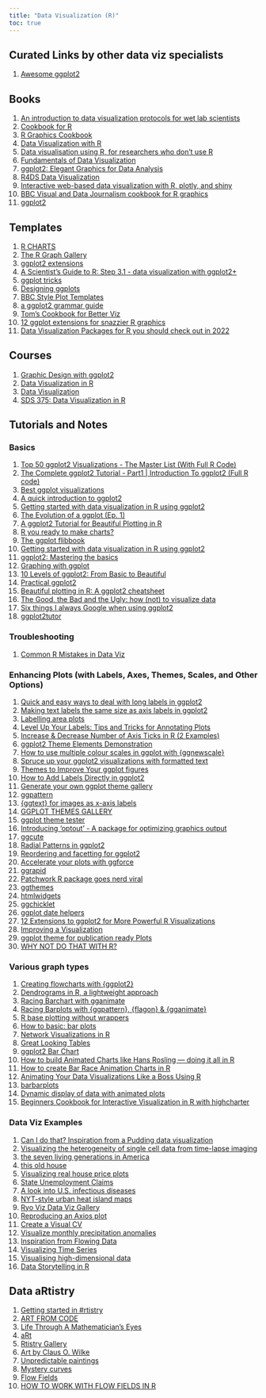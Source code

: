 ```yaml
---
title: "Data Visualization (R)"
toc: true
---
```


## Curated Links by other data viz specialists

1)  [Awesome ggplot2](https://github.com/erikgahner/awesome-ggplot2)

## Books

1)  [An introduction to data visualization protocols for wet lab scientists](https://joachimgoedhart.github.io/DataViz-protocols/)
2)  [Cookbook for R](http://www.cookbook-r.com/Graphs/)
3)  [R Graphics Cookbook](https://r-graphics.org/)
4)  [Data Visualization with R](https://rkabacoff.github.io/datavis/)
5)  [Data visualisation using R, for researchers who don't use R](https://psyteachr.github.io/introdataviz/index.html)
6)  [Fundamentals of Data Visualization](https://clauswilke.com/dataviz/)
7)  [ggplot2: Elegant Graphics for Data Analysis](https://ggplot2-book.org/index.html)
8)  [R4DS Data Visualization](https://r4ds.had.co.nz/data-visualisation.html)
9)  [Interactive web-based data visualization with R, plotly, and shiny](https://plotly-r.com/)
10) [BBC Visual and Data Journalism cookbook for R graphics](https://bbc.github.io/rcookbook/)
11) [ggplot2](https://thisisdaryn.github.io/gcubed/ggplot.html)

## Templates

1)  [R CHARTS](https://r-charts.com/)
2)  [The R Graph Gallery](https://r-graph-gallery.com/index.html)
3)  [ggplot2 extensions](https://exts.ggplot2.tidyverse.org/gallery/)
4)  [A Scientist's Guide to R: Step 3.1 - data visualization with ggplot2+](https://craig.rbind.io/post/2021-05-17-asgr-3-1-data-visualization/)
5)  [ggplot tricks](https://github.com/teunbrand/ggplot_tricks)
6)  [Designing ggplots](https://designing-ggplots.netlify.app/#1)
7)  [BBC Style Plot Templates](https://github.com/bbc/bbplot)
8)  [a ggplot2 grammar guide](https://evamaerey.github.io/ggplot2_grammar_guide/about)
9)  [Tom's Cookbook for Better Viz](https://jthomasmock.github.io/nfl_plotting_cookbook/)
10) [12 ggplot extensions for snazzier R graphics](https://www.infoworld.com/article/3667496/12-ggplot-extensions-for-snazzier-r-graphics.html)
11) [Data Visualization Packages for R you should check out in 2022](https://citedrive.medium.com/data-visualization-packages-for-r-you-should-check-out-in-2022-35f3b56425ff)

## Courses

1)  [Graphic Design with ggplot2](https://rstudio-conf-2022.github.io/ggplot2-graphic-design/)
2)  [Data Visualization in R](https://www.datavis.ca/courses/RGraphics/)
3)  [Data Visualization](https://datavizm20.classes.andrewheiss.com/)
4)  [SDS 375: Data Visualization in R](https://wilkelab.org/SDS375/)

## Tutorials and Notes

### Basics

1)  [Top 50 ggplot2 Visualizations - The Master List (With Full R Code)](http://r-statistics.co/Top50-Ggplot2-Visualizations-MasterList-R-Code.html)
2)  [The Complete ggplot2 Tutorial - Part1 \| Introduction To ggplot2 (Full R code)](http://r-statistics.co/Complete-Ggplot2-Tutorial-Part1-With-R-Code.html)
3)  [Best ggplot visualizations](https://nextjournal.com/jk/best-ggplot)
4)  [A quick introduction to ggplot2](https://towardsdatascience.com/a-quick-introduction-to-ggplot2-d406f83bb9c9)
5)  [Getting started with data visualization in R using ggplot2](https://www.storybench.org/getting-started-data-visualization-r-using-ggplot2/)
6)  [The Evolution of a ggplot (Ep. 1)](https://cedricscherer.netlify.app/2019/05/17/the-evolution-of-a-ggplot-ep.-1/)
7)  [A ggplot2 Tutorial for Beautiful Plotting in R](https://www.cedricscherer.com/2019/08/05/a-ggplot2-tutorial-for-beautiful-plotting-in-r/)
8)  [R you ready to make charts?](https://www.williamrchase.com/slides/ggplot_intro.html#1)
9)  [The ggplot flibbook](https://evamaerey.github.io/ggplot_flipbook/ggplot_flipbook_xaringan.html#1)
10) [Getting started with data visualization in R using ggplot2](https://www.storybench.org/getting-started-data-visualization-r-using-ggplot2/)
11) [ggplot2: Mastering the basics](https://www.rebeccabarter.com/blog/2017-11-17-ggplot2_tutorial/)
12) [Graphing with ggplot](https://www.miriamheiss.com/posts/graphing-with-ggplot/)
13) [10 Levels of ggplot2: From Basic to Beautiful](https://medium.com/compassred-data-blog/10-levels-of-ggplot2-from-basic-to-beautiful-5ce3c4e7624f)
14) [Practical ggplot2](https://wilkelab.org/practicalgg/)
15) [Beautiful plotting in R: A ggplot2 cheatsheet](http://zevross.com/blog/2014/08/04/beautiful-plotting-in-r-a-ggplot2-cheatsheet-3/)
16) [The Good, the Bad and the Ugly: how (not) to visualize data](https://shirinsplayground.netlify.app/2020/10/goodbadugly/)
17) [Six things I always Google when using ggplot2](https://ivelasq.rbind.io/blog/things-i-google/)
18) [ggplot2tutor](https://ggplot2tutor.com/)

### Troubleshooting

1)  [Common R Mistakes in Data Viz](https://nickch-k.github.io/DataCommSlides/Lecture_04_Common_R_Problems.html)

### Enhancing Plots (with Labels, Axes, Themes, Scales, and Other Options)

1)  [Quick and easy ways to deal with long labels in ggplot2](https://www.andrewheiss.com/blog/2022/06/23/long-labels-ggplot/)
2)  [Making text labels the same size as axis labels in ggplot2](https://wjschne.github.io/posts/making-text-labels-the-same-size-as-axis-labels-in-ggplot2/)
3)  [Labelling area plots](https://bjnnowak.netlify.app/2021/08/10/r-labelling-area-plots/)
4)  [Level Up Your Labels: Tips and Tricks for Annotating Plots](https://www.cararthompson.com/talks/user2022/)
5)  [Increase & Decrease Number of Axis Ticks in R (2 Examples)](https://statisticsglobe.com/increase-decrease-number-axis-ticks-r)
6)  [ggplot2 Theme Elements Demonstration](https://henrywang.nl/ggplot2-theme-elements-demonstration/)
7)  [How to use multiple colour scales in ggplot with {ggnewscale}](https://gradientdescending.com/how-to-use-multiple-color-scales-in-ggplot-with-ggnewscale/)
8)  [Spruce up your ggplot2 visualizations with formatted text](https://www.slideshare.net/ClausWilke/spruce-up-your-ggplot2-visualizations-with-formatted-text)
9)  [Themes to Improve Your ggplot figures](https://rfortherestofus.com/2019/08/themes-to-improve-your-ggplot-figures/)
10) [How to Add Labels Directly in ggplot2](https://datavizpyr.com/direct-labeling-with-secondary-axis-trick-ggplot2-r/)
11) [Generate your own ggplot theme gallery](https://martinctc.github.io/blog/vignette-generate-your-own-ggplot-theme-gallery/)
12) [ggpattern](https://evamaerey.github.io/flipbooks/ggpattern/ggpattern#1)
13) [{ggtext} for images as x-axis labels](https://jcarroll.com.au/2019/08/13/ggtext-for-images-as-x-axis-labels/)
14) [GGPLOT THEMES GALLERY](https://www.datanovia.com/en/blog/ggplot-themes-gallery/)
15) [ggplot theme tester](https://github.com/martinctc/ggplot_theme_tester)
16) [Introducing 'optout' - A package for optimizing graphics output](https://coolbutuseless.github.io/2020/04/03/introducing-optout-a-package-for-optimizing-graphics-output/)
17) [ggcute](https://github.com/sharlagelfand/ggcute)
18) [Radial Patterns in ggplot2](https://ijeamaka-anyene.netlify.app/posts/2021-01-04-radial-patterns-in-ggplot2/)
19) [Reordering and facetting for ggplot2](https://juliasilge.com/blog/reorder-within/)
20) [Accelerate your plots with ggforce](https://rviews.rstudio.com/2019/09/19/intro-to-ggforce/)
21) [ggrapid](https://konradsemsch.netlify.app/2019/08/2019-08-29-ggrapid-create-neat-and-complete-ggplot-visualizations-with-as-little-code-as-possible/)
22) [Patchwork R package goes nerd viral](https://www.littlemissdata.com/blog/patchwork)
23) [ggthemes](https://github.com/jrnold/ggthemes)
24) [htmlwidgets](http://gallery.htmlwidgets.org/)
25) [ggchicklet](https://rud.is/b/2019/09/14/september-2019-democratic-debates-added-to-ggchicklet/)
26) [ggplot date helpers](https://scottishsnow.wordpress.com/2020/04/24/lubridate-ggplot-date-helpers/)
27) [12 Extensions to ggplot2 for More Powerful R Visualizations](https://mode.com/blog/r-ggplot-extension-packages/)
28) [Improving a Visualization](https://jcarroll.com.au/2021/07/02/improving-a-visualization/)
29) [ggplot theme for publication ready Plots](https://github.com/koundy/ggplot_theme_Publication)
30) [WHY NOT DO THAT WITH R?](http://rich-iannone.github.io/DiagrammeR/)

### Various graph types

1)  [Creating flowcharts with {ggplot2}](https://nrennie.rbind.io/blog/2022-06-06-creating-flowcharts-with-ggplot2/)
2)  [Dendrograms in R, a lightweight approach](https://atrebas.github.io/post/2019-06-08-lightweight-dendrograms/)
3)  [Racing Barchart with gganimate](https://evamaerey.github.io/little_flipbooks_library/racing_bars/racing_barcharts.html#1)
4)  [Racing Barplots with {ggpattern}, {flagon} & {gganimate}](https://coolbutuseless.github.io/2020/04/12/racing-barplots-with-ggpattern-flagon-gganimate/)
5)  [R base plotting without wrappers](http://karolis.koncevicius.lt/posts/r_base_plotting_without_wrappers/)
6)  [How to basic: bar plots](https://www.brodrigues.co/blog/2020-04-12-basic_ggplot2/)
7)  [Network Visualizations in R](https://mr.schochastics.net/material/netVizR/)
8)  [Great Looking Tables](https://posit.co/blog/great-looking-tables-gt-0-2/)
9)  [ggplot2 Bar Chart](https://www.programmingwithr.com/ggplot2-bar-chart-simple-to-powerful-themes-with-kaggle-notebook/)
10) [How to build Animated Charts like Hans Rosling --- doing it all in R](https://towardsdatascience.com/how-to-build-animated-charts-like-hans-rosling-doing-it-all-in-r-570efc6ba382)
11) [How to create Bar Race Animation Charts in R](https://www.programmingwithr.com/how-to-create-animated-bar-race-charts-in-r/)
12) [Animating Your Data Visualizations Like a Boss Using R](https://towardsdatascience.com/animating-your-data-visualizations-like-a-boss-using-r-f94ae20843e3)
13) [barbarplots](https://barbarplots.github.io/)
14) [Dynamic display of data with animated plots](https://thenode.biologists.com/dynamic-display-of-data-with-animated-plots/research/)
15) [Beginners Cookbook for Interactive Visualization in R with highcharter](https://www.programmingwithr.com/how-to-create-animated-bar-race-charts-in-r/)

### Data Viz Examples

1)  [Can I do that? Inspiration from a Pudding data visualization](https://austinwehrwein.com/data-visualization/winningest/)
2)  [Visualizing the heterogeneity of single cell data from time-lapse imaging](https://thenode.biologists.com/visualizing-heterogeneity-of-imaging-data/research/)
3)  [the seven living generations in America](https://www.jtimm.net/posts/seven-generations/)
4)  [this old house](https://www.jtimm.net/posts/this-old-house/)
5)  [Visualizing real house price plots](http://lenkiefer.com/2022/05/30/2022-05-30-real-hpi-plots/)
6)  [State Unemployment Claims](https://rviews.rstudio.com/2020/04/16/state-unemployment-claims/)
7)  [A look into U.S. infectious diseases](https://austinwehrwein.com/data-visualization/diseases/)
8)  [NYT-style urban heat island maps](https://www.katiejolly.io/blog/2019-08-28/nyt-urban-heat)
9)  [Ryo Viz Data Viz Gallery](https://ryo-n7.github.io/visualizations/)
10) [Reproducing an Axios plot](https://rud.is/b/2019/12/27/short-attention-span-theatre-reproducing-axios-1-big-thing-google-trends-2019-news-in-review-with-ggplot2/)
11) [Create a Visual CV](http://adomingues.github.io/2020/11/25/visual-cv/)
12) [Visualize monthly precipitation anomalies](https://dominicroye.github.io/en/2019/visualize-monthly-precipitation-anomalies/)
13) [Inspiration from Flowing Data](https://austinwehrwein.com/data-visualization/salaries/)
14) [Visualizing Time Series](https://tsggplot.netlify.app/#1)
15) [Visualising high-dimensional data](https://github.com/dicook/useR2019_highd_vis)
16) [Data Storytelling in R](https://posit.co/blog/how-i-use-stories-to-share-data-at-meetings/)

## Data aRtistry

1)  [Getting started in #rtistry](https://ivelasq.rbind.io/blog/rtistry-intro/)
2)  [ART FROM CODE](https://art-from-code.netlify.app/)
3)  [Life Through A Mathematician's Eyes](https://lifethroughamathematicianseyes.wordpress.com/2014/11/13/parametric-equations/)
4)  [aRt](https://github.com/nrennie/aRt)
5)  [Rtistry Gallery](https://thetidytrekker.com/rtistry.html)
6)  [Art by Claus O. Wilke](https://clauswilke.com/art/post/)
7)  [Unpredictable paintings](https://blog.djnavarro.net/posts/2021-11-01_unpredictable-paintings/)
8)  [Mystery curves](https://georgemsavva.github.io/creativecoding/posts/mystery/)
9)  [Flow Fields](https://tylerxhobbs.com/essays/2020/flow-fields)
10) [HOW TO WORK WITH FLOW FIELDS IN R](https://jiwanheo.rbind.io/post/2021-09-17-how-to-work-with-flow-fields-in-r/)
